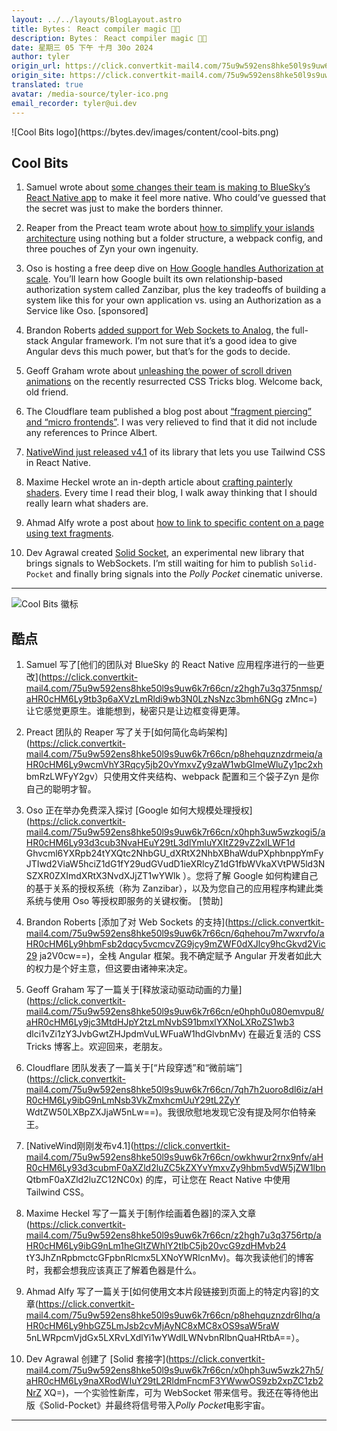 ```yaml
---
layout: ../../layouts/BlogLayout.astro
title: Bytes： React compiler magic 🧙🔮
description: Bytes： React compiler magic 🧙🔮
date: 星期三 05 下午 十月 30o 2024
author: tyler
origin_url: https://click.convertkit-mail4.com/75u9w592ens8hke50l9s9uw6k7r66cn/n2hohqu3z3g2m3i6/aHR0cHM6Ly9ieXRlcy5kZXYvYXJjaGl2ZXMvMzM2
origin_site: https://click.convertkit-mail4.com/75u9w592ens8hke50l9s9uw6k7r66cn/n2hohqu3z3g2m3i6/aHR0cHM6Ly9ieXRlcy5kZXYvYXJjaGl2ZXMvMzM2
translated: true
avatar: /media-source/tyler-ico.png
email_recorder: tyler@ui.dev
---
```



<Reference client:only="react" title="Bytes： React compiler magic 🧙🔮" url="https://click.convertkit-mail4.com/75u9w592ens8hke50l9s9uw6k7r66cn/n2hohqu3z3g2m3i6/aHR0cHM6Ly9ieXRlcy5kZXYvYXJjaGl2ZXMvMzM2" />

<Detail client:only="react">
	![Cool Bits logo](https://bytes.dev/images/content/cool-bits.png)

## Cool Bits

1.  Samuel wrote about [some changes their team is making to BlueSky’s React Native app](https://click.convertkit-mail4.com/75u9w592ens8hke50l9s9uw6k7r66cn/z2hgh7u3q375nmsp/aHR0cHM6Ly9tb3p6aXVzLmRldi9wb3N0LzNsNzc3bmh6NGgzMnc=) to make it feel more native. Who could’ve guessed that the secret was just to make the borders thinner.
    
2.  Reaper from the Preact team wrote about [how to simplify your islands architecture](https://click.convertkit-mail4.com/75u9w592ens8hke50l9s9uw6k7r66cn/p8hehquznzdrmeiq/aHR0cHM6Ly9wcmVhY3Rqcy5jb20vYmxvZy9zaW1wbGlmeWluZy1pc2xhbmRzLWFyY2gv) using nothing but a folder structure, a webpack config, and three pouches of Zyn your own ingenuity.
    
3.  Oso is hosting a free deep dive on [How Google handles Authorization at scale](https://click.convertkit-mail4.com/75u9w592ens8hke50l9s9uw6k7r66cn/x0hph3uw5wzkogi5/aHR0cHM6Ly93d3cub3NvaHEuY29tL3dlYmluYXItZ29vZ2xlLWF1dGhvcml6YXRpb24tYXQtc2NhbGU_dXRtX2NhbXBhaWduPXphbnppYmFyJTIwd2ViaW5hciZ1dG1fY29udGVudD1ieXRlcyZ1dG1fbWVkaXVtPW5ld3NsZXR0ZXImdXRtX3NvdXJjZT1wYWlk). You’ll learn how Google built its own relationship-based authorization system called Zanzibar, plus the key tradeoffs of building a system like this for your own application vs. using an Authorization as a Service like Oso. \[sponsored\]
    
4.  Brandon Roberts [added support for Web Sockets to Analog](https://click.convertkit-mail4.com/75u9w592ens8hke50l9s9uw6k7r66cn/6qhehou7m7wxrvfo/aHR0cHM6Ly9hbmFsb2dqcy5vcmcvZG9jcy9mZWF0dXJlcy9hcGkvd2Vic29ja2V0cw==), the full-stack Angular framework. I’m not sure that it’s a good idea to give Angular devs this much power, but that’s for the gods to decide.
    
5.  Geoff Graham wrote about [unleashing the power of scroll driven animations](https://click.convertkit-mail4.com/75u9w592ens8hke50l9s9uw6k7r66cn/e0hph0u080emvpu8/aHR0cHM6Ly9jc3MtdHJpY2tzLmNvbS91bmxlYXNoLXRoZS1wb3dlci1vZi1zY3JvbGwtZHJpdmVuLWFuaW1hdGlvbnMv) on the recently resurrected CSS Tricks blog. Welcome back, old friend.
    
6.  The Cloudflare team published a blog post about [“fragment piercing” and “micro frontends”](https://click.convertkit-mail4.com/75u9w592ens8hke50l9s9uw6k7r66cn/7qh7h2uoro8dl6iz/aHR0cHM6Ly9ibG9nLmNsb3VkZmxhcmUuY29tL2ZyYWdtZW50LXBpZXJjaW5nLw==). I was very relieved to find that it did not include any references to Prince Albert.
    
7.  [NativeWind just released v4.1](https://click.convertkit-mail4.com/75u9w592ens8hke50l9s9uw6k7r66cn/owhkhwur2rnx9nfv/aHR0cHM6Ly93d3cubmF0aXZld2luZC5kZXYvYmxvZy9hbm5vdW5jZW1lbnQtbmF0aXZld2luZC12NC0x) of its library that lets you use Tailwind CSS in React Native.
    
8.  Maxime Heckel wrote an in-depth article about [crafting painterly shaders](https://click.convertkit-mail4.com/75u9w592ens8hke50l9s9uw6k7r66cn/z2hgh7u3q3756rtp/aHR0cHM6Ly9ibG9nLm1heGltZWhlY2tlbC5jb20vcG9zdHMvb24tY3JhZnRpbmctcGFpbnRlcmx5LXNoYWRlcnMv). Every time I read their blog, I walk away thinking that I should really learn what shaders are.
    
9.  Ahmad Alfy wrote a post about [how to link to specific content on a page using text fragments](https://click.convertkit-mail4.com/75u9w592ens8hke50l9s9uw6k7r66cn/p8hehquznzdr6lhq/aHR0cHM6Ly9hbGZ5LmJsb2cvMjAyNC8xMC8xOS9saW5raW5nLWRpcmVjdGx5LXRvLXdlYi1wYWdlLWNvbnRlbnQuaHRtbA==).
    
10.  Dev Agrawal created [Solid Socket](https://click.convertkit-mail4.com/75u9w592ens8hke50l9s9uw6k7r66cn/x0hph3uw5wzk27h5/aHR0cHM6Ly9naXRodWIuY29tL2RldmFncmF3YWwwOS9zb2xpZC1zb2NrZXQ=), an experimental new library that brings signals to WebSockets. I’m still waiting for him to publish `Solid-Pocket` and finally bring signals into the _Polly Pocket_ cinematic universe.
    

* * *


</Detail>

![Cool Bits 徽标](https://bytes.dev/images/content/cool-bits.png)

## 酷点

1. Samuel 写了\[他们的团队对 BlueSky 的 React Native 应用程序进行的一些更改]\(https://click.convertkit-mail4.com/75u9w592ens8hke50l9s9uw6k7r66cn/z2hgh7u3q375nmsp/aHR0cHM6Ly9tb3p6aXVzLmRldi9wb3N0LzNsNzc3bmh6NGg zMnc=) 让它感觉更原生。谁能想到，秘密只是让边框变得更薄。

2. Preact 团队的 Reaper 写了关于\[如何简化岛屿架构]\(https://click.convertkit-mail4.com/75u9w592ens8hke50l9s9uw6k7r66cn/p8hehquznzdrmeiq/aHR0cHM6Ly9wcmVhY3Rqcy5jb20vYmxvZy9zaW1wbGlmeWluZy1pc2xh bmRzLWFyY2gv）只使用文件夹结构、webpack 配置和三个袋子Zyn 是你自己的聪明才智。

3. Oso 正在举办免费深入探讨 \[Google 如何大规模处理授权]\(https://click.convertkit-mail4.com/75u9w592ens8hke50l9s9uw6k7r66cn/x0hph3uw5wzkogi5/aHR0cHM6Ly93d3cub3NvaHEuY29tL3dlYmluYXItZ29vZ2xlLWF1d Ghvcml6YXRpb24tYXQtc2NhbGU\_dXRtX2NhbXBhaWduPXphbnppYmFyJTIwd2ViaW5hciZ1dG1fY29udGVudD1ieXRlcyZ1dG1fbWVkaXVtPW5ld3NSZXR0ZXImdXRtX3NvdXJjZT1wYWlk ）。您将了解 Google 如何构建自己的基于关系的授权系统（称为 Zanzibar），以及为您自己的应用程序构建此类系统与使用 Oso 等授权即服务的关键权衡。 \[赞助]

4. Brandon Roberts \[添加了对 Web Sockets 的支持]\(https://click.convertkit-mail4.com/75u9w592ens8hke50l9s9uw6k7r66cn/6qhehou7m7wxrvfo/aHR0cHM6Ly9hbmFsb2dqcy5vcmcvZG9jcy9mZWF0dXJlcy9hcGkvd2Vic29 ja2V0cw==)，全栈 Angular 框架。我不确定赋予 Angular 开发者如此大的权力是个好主意，但这要由诸神来决定。

5. Geoff Graham 写了一篇关于\[释放滚动驱动动画的力量]\(https://click.convertkit-mail4.com/75u9w592ens8hke50l9s9uw6k7r66cn/e0hph0u080emvpu8/aHR0cHM6Ly9jc3MtdHJpY2tzLmNvbS91bmxlYXNoLXRoZS1wb3 dlci1vZi1zY3JvbGwtZHJpdmVuLWFuaW1hdGlvbnMv) 在最近复活的 CSS Tricks 博客上。欢迎回来，老朋友。

6. Cloudflare 团队发表了一篇关于\[“片段穿透”和“微前端”]\(https://click.convertkit-mail4.com/75u9w592ens8hke50l9s9uw6k7r66cn/7qh7h2uoro8dl6iz/aHR0cHM6Ly9ibG9nLmNsb3VkZmxhcmUuY29tL2ZyY WdtZW50LXBpZXJjaW5nLw==)。我很欣慰地发现它没有提及阿尔伯特亲王。

7. \[NativeWind刚刚发布v4.1]\(https://click.convertkit-mail4.com/75u9w592ens8hke50l9s9uw6k7r66cn/owkhwur2rnx9nfv/aHR0cHM6Ly93d3cubmF0aXZld2luZC5kZXYvYmxvZy9hbm5vdW5jZW1lbn QtbmF0aXZld2luZC12NC0x) 的库，可让您在 React Native 中使用 Tailwind CSS。

8. Maxime Heckel 写了一篇关于\[制作绘画着色器]的深入文章(https://click.convertkit-mail4.com/75u9w592ens8hke50l9s9uw6k7r66cn/z2hgh7u3q3756rtp/aHR0cHM6Ly9ibG9nLm1heGltZWhlY2tlbC5jb20vcG9zdHMvb24 tY3JhZnRpbmctcGFpbnRlcmx5LXNoYWRlcnMv)。每次我读他们的博客时，我都会想我应该真正了解着色器是什么。

9. Ahmad Alfy 写了一篇关于\[如何使用文本片段链接到页面上的特定内容]的文章(https://click.convertkit-mail4.com/75u9w592ens8hke50l9s9uw6k7r66cn/p8hehquznzdr6lhq/aHR0cHM6Ly9hbGZ5LmJsb2cvMjAyNC8xMC8xOS9saW5raW 5nLWRpcmVjdGx5LXRvLXdlYi1wYWdlLWNvbnRlbnQuaHRtbA==）。

10. Dev Agrawal 创建了 \[Solid 套接字]\(https://click.convertkit-mail4.com/75u9w592ens8hke50l9s9uw6k7r66cn/x0hph3uw5wzk27h5/aHR0cHM6Ly9naXRodWIuY29tL2RldmFncmF3YWwwOS9zb2xpZC1zb2NrZ XQ=)，一个实验性新库，可为 WebSocket 带来信号。我还在等待他出版《Solid-Pocket》并最终将信号带入*Polly Pocket*电影宇宙。

***


